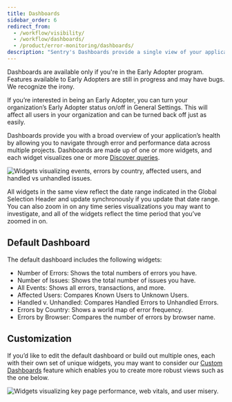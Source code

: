 ```yaml
---
title: Dashboards
sidebar_order: 6
redirect_from:
  - /workflow/visibility/
  - /workflow/dashboards/
  - /product/error-monitoring/dashboards/
description: "Sentry's Dashboards provide a single view of your application's health, including the ability to navigate issues and performance across multiple projects."
---
```


<Note>

Dashboards are available only if you're in the Early Adopter program. Features available to Early Adopters are still in progress and may have bugs. We recognize the irony.

If you’re interested in being an Early Adopter, you can turn your organization’s Early Adopter status on/off in General Settings. This will affect all users in your organization and can be turned back off just as easily.

</Note>

Dashboards provide you with a broad overview of your application’s health by allowing you to navigate through error and performance data across multiple projects. Dashboards are made up of one or more widgets, and each widget visualizes one or more [Discover queries](/product/discover-queries/).

![Widgets visualizing events, errors by country, affected users, and handled vs unhandled issues.](dashboard_default.png)

All widgets in the same view reflect the date range indicated in the Global Selection Header and update synchronously if you update that date range. You can also zoom in on any time series visualizations you may want to investigate, and all of the widgets reflect the time period that you’ve zoomed in on.

## Default Dashboard
The default dashboard includes the following widgets:

- Number of Errors: Shows the total numbers of errors you have.
- Number of Issues: Shows the total number of issues you have.
- All Events: Shows all errors, transactions, and more.
- Affected Users: Compares Known Users to Unknown Users.
- Handled v. Unhandled: Compares Handled Errors to Unhandled Errors.
- Errors by Country: Shows a world map of error frequency.
- Errors by Browser: Compares the number of errors by browser name.

## Customization
If you’d like to edit the default dashboard or build out multiple ones, each with their own set of unique widgets, you may want to consider our [Custom Dashboards](/product/dashboards/custom-dashboards/) feature which enables you to create more robust views such as the one below.

![Widgets visualizing key page performance, web vitals, and user misery.](dashboard_custom.png)
